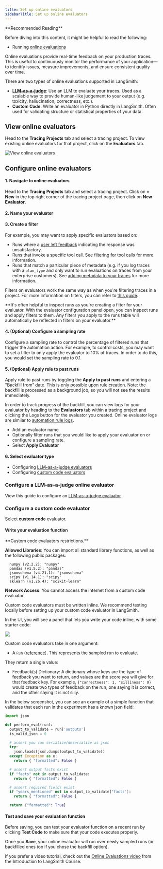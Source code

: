 ```yaml
---
title: Set up online evaluators
sidebarTitle: Set up online evaluators
---
```



<Tip>
**Recommended Reading**

Before diving into this content, it might be helpful to read the following:

- Running [online evaluations](/langsmith/evaluation-concepts#online-evaluation)

</Tip>

Online evaluations provide real-time feedback on your production traces. This is useful to continuously monitor the performance of your application—to identify issues, measure improvements, and ensure consistent quality over time.

There are two types of online evaluations supported in LangSmith:

- **[LLM-as-a-judge](/langsmith/evaluation-concepts#llm-as-judge)**: Use an LLM to evaluate your traces. Used as a scalable way to provide human-like judgement to your output (e.g. toxicity, hallucination, correctness, etc.).
- **Custom Code**: Write an evaluator in Python directly in LangSmith. Often used for validating structure or statistical properties of your data.

## View online evaluators

Head to the **Tracing Projects** tab and select a tracing project. To view existing online evaluators for that project, click on the **Evaluators** tab.

![View online evaluators](/langsmith/images/view-evaluators.png)

## Configure online evaluators

#### 1. Navigate to online evaluators

Head to the **Tracing Projects** tab and select a tracing project. Click on **+ New** in the top right corner of the tracing project page, then click on **New Evaluator**.

#### 2. Name your evaluator

#### 3. Create a filter

For example, you may want to apply specific evaluators based on:

- Runs where a [user left feedback](/langsmith/attach-user-feedback) indicating the response was unsatisfactory.
- Runs that invoke a specific tool call. See [filtering for tool calls](/langsmith/filter-traces-in-application#example-filtering-for-tool-calls) for more information.
- Runs that match a particular piece of metadata (e.g. if you log traces with a `plan_type` and only want to run evaluations on traces from your enterprise customers). See [adding metadata to your traces](/langsmith/add-metadata-tags) for more information.

Filters on evaluators work the same way as when you're filtering traces in a project. For more information on filters, you can refer to [this guide](./filter-traces-in-application).

<Tip>
**It's often helpful to inspect runs as you're creating a filter for your evaluator. With the evaluator configuration panel open, you can inspect runs and apply filters to them. Any filters you apply to the runs table will automatically be reflected in filters on your evaluator.**
</Tip>

#### 4. (Optional) Configure a sampling rate

Configure a sampling rate to control the percentage of filtered runs that trigger the automation action. For example, to control costs, you may want to set a filter to only apply the evaluator to 10% of traces. In order to do this, you would set the sampling rate to 0.1.

#### 5. (Optional) Apply rule to past runs

Apply rule to past runs by toggling the **Apply to past runs** and entering a "Backfill from" date. This is only possible upon rule creation. Note: the backfill is processed as a background job, so you will not see the results immediately.

In order to track progress of the backfill, you can view logs for your evaluator by heading to the **Evaluators** tab within a tracing project and clicking the Logs button for the evaluator you created. Online evaluator logs are similar to [automation rule logs](./rules#view-logs-for-your-automations).

- Add an evaluator name
- Optionally filter runs that you would like to apply your evaluator on or configure a sampling rate.
- Select **Apply Evaluator**

#### 6. Select evaluator type

- Configuring [LLM-as-a-judge evaluators](/langsmith/online-evaluations#configure-a-llm-as-a-judge-online-evaluator)
- Configuring [custom code evaluators](/langsmith/online-evaluations#configure-a-custom-code-evaluator)

### Configure a LLM-as-a-judge online evaluator

View this guide to configure an [LLM-as-a-judge evaluator](/langsmith/llm-as-judge?mode=ui#pre-built-evaluators-1).

### Configure a custom code evaluator

Select **custom code** evaluator.

#### Write your evaluation function

<Note>
**Custom code evaluators restrictions.**

**Allowed Libraries**: You can import all standard library functions, as well as the following public packages:

```
  numpy (v2.2.2): "numpy"
  pandas (v1.5.2): "pandas"
  jsonschema (v4.21.1): "jsonschema"
  scipy (v1.14.1): "scipy"
  sklearn (v1.26.4): "scikit-learn"
```

**Network Access**: You cannot access the internet from a custom code evaluator.
</Note>

Custom code evaluators must be written inline. We recommend testing locally before setting up your custom code evaluator in LangSmith.

In the UI, you will see a panel that lets you write your code inline, with some starter code:

![](/langsmith/images/online-eval-custom-code.png)

Custom code evaluators take in one argument:

- A `Run` ([reference](/langsmith/run-data-format)). This represents the sampled run to evaluate.

They return a single value:

- Feedback(s) Dictionary: A dictionary whose keys are the type of feedback you want to return, and values are the score you will give for that feedback key. For example, `{"correctness": 1, "silliness": 0}` would create two types of feedback on the run, one saying it is correct, and the other saying it is not silly.

In the below screenshot, you can see an example of a simple function that validates that each run in the experiment has a known json field:

```python
import json

def perform_eval(run):
  output_to_validate = run['outputs']
  is_valid_json = 0

  # assert you can serialize/deserialize as json
  try:
    json.loads(json.dumps(output_to_validate))
  except Exception as e:
    return { "formatted": False }

  # assert output facts exist
  if "facts" not in output_to_validate:
    return { "formatted": False }

  # assert required fields exist
  if "years_mentioned" not in output_to_validate["facts"]:
    return { "formatted": False }

  return {"formatted": True}
```

#### Test and save your evaluation function

Before saving, you can test your evaluator function on a recent run by clicking **Test Code** to make sure that your code executes properly.

Once you **Save**, your online evaluator will run over newly sampled runs (or backfilled ones too if you chose the backfill option).

If you prefer a video tutorial, check out the [Online Evaluations video](https://academy.langchain.com/pages/intro-to-langsmith-preview) from the Introduction to LangSmith Course.
